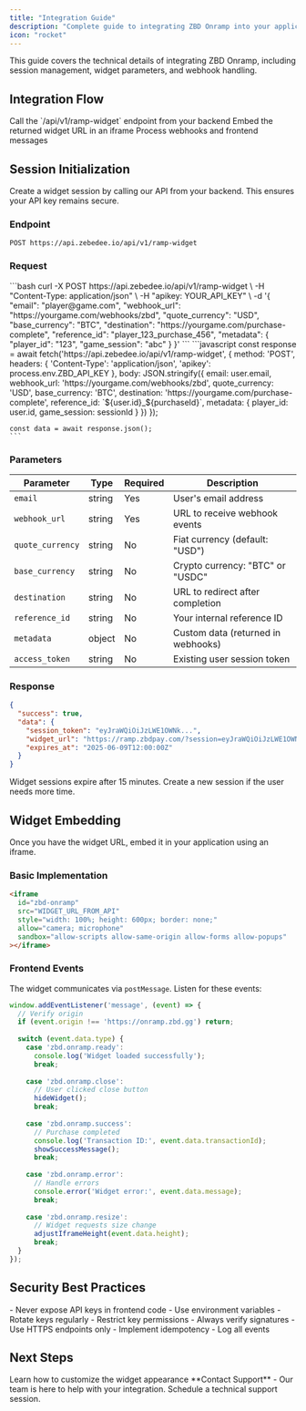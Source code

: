```yaml
---
title: "Integration Guide"
description: "Complete guide to integrating ZBD Onramp into your application"
icon: "rocket"
---
```


This guide covers the technical details of integrating ZBD Onramp, including session management, widget parameters, and webhook handling.

## Integration Flow

<Steps>
  <Step title="Initialize Session">
    Call the `/api/v1/ramp-widget` endpoint from your backend
  </Step>
  <Step title="Load Widget">
    Embed the returned widget URL in an iframe
  </Step>
  <Step title="Handle Events">
    Process webhooks and frontend messages
  </Step>
</Steps>

## Session Initialization

Create a widget session by calling our API from your backend. This ensures your API key remains secure.

### Endpoint

```
POST https://api.zebedee.io/api/v1/ramp-widget
```

### Request

<Tabs>
  <Tab title="cURL">
    ```bash
    curl -X POST https://api.zebedee.io/api/v1/ramp-widget \
      -H "Content-Type: application/json" \
      -H "apikey: YOUR_API_KEY" \
      -d '{
        "email": "player@game.com",
        "webhook_url": "https://yourgame.com/webhooks/zbd",
        "quote_currency": "USD",
        "base_currency": "BTC",
        "destination": "https://yourgame.com/purchase-complete",
        "reference_id": "player_123_purchase_456",
        "metadata": {
          "player_id": "123",
          "game_session": "abc"
        }
      }'
    ```
  </Tab>
  <Tab title="Node.js">
    ```javascript
    const response = await fetch('https://api.zebedee.io/api/v1/ramp-widget', {
      method: 'POST',
      headers: {
        'Content-Type': 'application/json',
        'apikey': process.env.ZBD_API_KEY
      },
      body: JSON.stringify({
        email: user.email,
        webhook_url: 'https://yourgame.com/webhooks/zbd',
        quote_currency: 'USD',
        base_currency: 'BTC',
        destination: 'https://yourgame.com/purchase-complete',
        reference_id: `${user.id}_${purchaseId}`,
        metadata: {
          player_id: user.id,
          game_session: sessionId
        }
      })
    });
    
    const data = await response.json();
    ```
  </Tab>
</Tabs>

### Parameters

| Parameter | Type | Required | Description |
|-----------|------|----------|-------------|
| `email` | string | Yes | User's email address |
| `webhook_url` | string | Yes | URL to receive webhook events |
| `quote_currency` | string | No | Fiat currency (default: "USD") |
| `base_currency` | string | No | Crypto currency: "BTC" or "USDC" |
| `destination` | string | No | URL to redirect after completion |
| `reference_id` | string | No | Your internal reference ID |
| `metadata` | object | No | Custom data (returned in webhooks) |
| `access_token` | string | No | Existing user session token |

### Response

```json
{
  "success": true,
  "data": {
    "session_token": "eyJraWQiOiJzLWE1OWNk...",
    "widget_url": "https://ramp.zbdpay.com/?session=eyJraWQiOiJzLWE1OWNk...",
    "expires_at": "2025-06-09T12:00:00Z"
  }
}
```

<Warning>
  Widget sessions expire after 15 minutes. Create a new session if the user needs more time.
</Warning>

## Widget Embedding

Once you have the widget URL, embed it in your application using an iframe.

### Basic Implementation

```html
<iframe 
  id="zbd-onramp"
  src="WIDGET_URL_FROM_API"
  style="width: 100%; height: 600px; border: none;"
  allow="camera; microphone"
  sandbox="allow-scripts allow-same-origin allow-forms allow-popups"
></iframe>
```

### Frontend Events

The widget communicates via `postMessage`. Listen for these events:

```javascript
window.addEventListener('message', (event) => {
  // Verify origin
  if (event.origin !== 'https://onramp.zbd.gg') return;
  
  switch (event.data.type) {
    case 'zbd.onramp.ready':
      console.log('Widget loaded successfully');
      break;
      
    case 'zbd.onramp.close':
      // User clicked close button
      hideWidget();
      break;
      
    case 'zbd.onramp.success':
      // Purchase completed
      console.log('Transaction ID:', event.data.transactionId);
      showSuccessMessage();
      break;
      
    case 'zbd.onramp.error':
      // Handle errors
      console.error('Widget error:', event.data.message);
      break;
      
    case 'zbd.onramp.resize':
      // Widget requests size change
      adjustIframeHeight(event.data.height);
      break;
  }
});
```

## Security Best Practices

<CardGroup cols={2}>
  <Card title="API Key Security" icon="key">
    - Never expose API keys in frontend code
    - Use environment variables
    - Rotate keys regularly
    - Restrict key permissions
  </Card>
  <Card title="Webhook Security" icon="shield">
    - Always verify signatures
    - Use HTTPS endpoints only
    - Implement idempotency
    - Log all events
  </Card>
</CardGroup>

## Next Steps

<CardGroup cols={2}>
  <Card title="Customization" icon="palette" href="/payments/onramp/appearance">
    Learn how to customize the widget appearance
  </Card>
  <Card title="Need Help?" icon="headset" href="https://zbd.one/sales">
    **Contact Support** - Our team is here to help with your integration. Schedule a technical support session.
  </Card>
</CardGroup>


